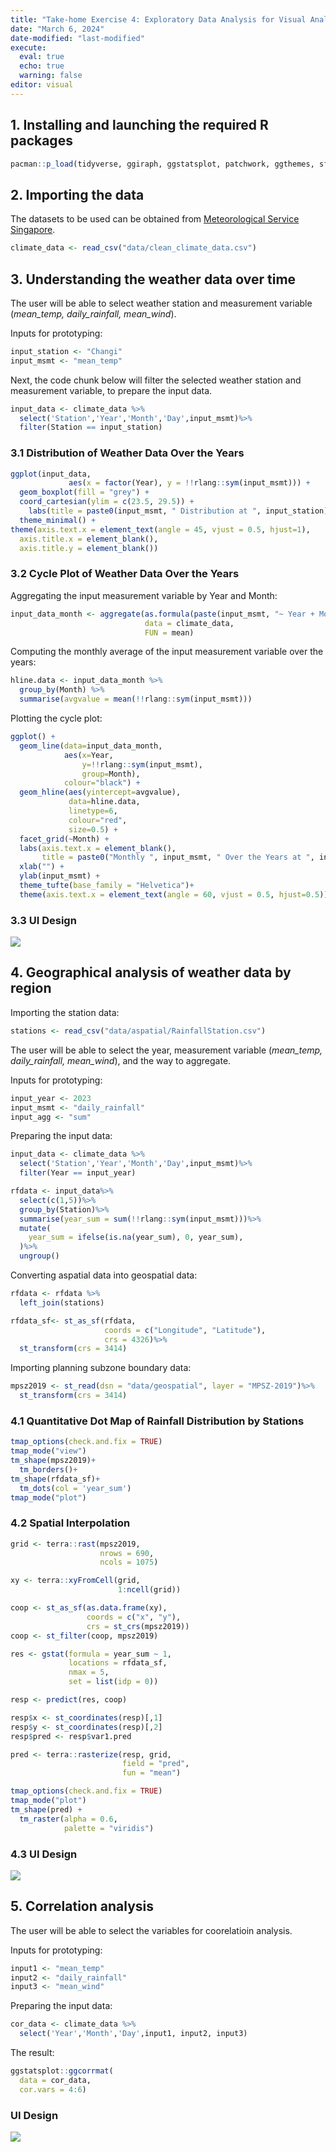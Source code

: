 ```yaml
---
title: "Take-home Exercise 4: Exploratory Data Analysis for Visual Analytics Shiny Application"
date: "March 6, 2024"
date-modified: "last-modified"
execute:
  eval: true
  echo: true
  warning: false
editor: visual
---
```


## 1. Installing and launching the required R packages

```r
pacman::p_load(tidyverse, ggiraph, ggstatsplot, patchwork, ggthemes, sf, terra, gstat, automap, tmap, viridis)

```

## 2. Importing the data

The datasets to be used can be obtained from [Meteorological Service Singapore](http://www.weather.gov.sg/home/).

```r
climate_data <- read_csv("data/clean_climate_data.csv")
```

## 3. Understanding the weather data over time

The user will be able to select weather station and measurement variable (*mean_temp, daily_rainfall, mean_wind*).

Inputs for prototyping:

```r
input_station <- "Changi"
input_msmt <- "mean_temp"
```

Next, the code chunk below will filter the selected weather station and measurement variable, to prepare the input data.

```r
input_data <- climate_data %>%
  select('Station','Year','Month','Day',input_msmt)%>%
  filter(Station == input_station)
```

### 3.1 Distribution of Weather Data Over the Years

```r
ggplot(input_data,
             aes(x = factor(Year), y = !!rlang::sym(input_msmt))) +
  geom_boxplot(fill = "grey") +
  coord_cartesian(ylim = c(23.5, 29.5)) +
    labs(title = paste0(input_msmt, " Distribution at ", input_station), x = "Year") +
  theme_minimal() +
theme(axis.text.x = element_text(angle = 45, vjust = 0.5, hjust=1),
  axis.title.x = element_blank(),
  axis.title.y = element_blank())
```

### 3.2 Cycle Plot of Weather Data Over the Years

Aggregating the input measurement variable by Year and Month:

```r
input_data_month <- aggregate(as.formula(paste(input_msmt, "~ Year + Month")), 
                              data = climate_data, 
                              FUN = mean)
```

Computing the monthly average of the input measurement variable over the years:

```r
hline.data <- input_data_month %>% 
  group_by(Month) %>%
  summarise(avgvalue = mean(!!rlang::sym(input_msmt)))
```

Plotting the cycle plot:

```r
ggplot() + 
  geom_line(data=input_data_month,
            aes(x=Year, 
                y=!!rlang::sym(input_msmt), 
                group=Month), 
            colour="black") +
  geom_hline(aes(yintercept=avgvalue), 
             data=hline.data, 
             linetype=6, 
             colour="red", 
             size=0.5) + 
  facet_grid(~Month) +
  labs(axis.text.x = element_blank(),
       title = paste0("Monthly ", input_msmt, " Over the Years at ", input_station)) +
  xlab("") +
  ylab(input_msmt) +
  theme_tufte(base_family = "Helvetica")+
  theme(axis.text.x = element_text(angle = 60, vjust = 0.5, hjust=0.5))
```

### 3.3 UI Design

![](images/clipboard-193852871.png)

## 4. Geographical analysis of weather data by region

Importing the station data:

```r
stations <- read_csv("data/aspatial/RainfallStation.csv")
```

The user will be able to select the year, measurement variable (*mean_temp, daily_rainfall, mean_wind*), and the way to aggregate.

Inputs for prototyping:

```r
input_year <- 2023
input_msmt <- "daily_rainfall"
input_agg <- "sum"
```

Preparing the input data:

```r
input_data <- climate_data %>%
  select('Station','Year','Month','Day',input_msmt)%>%
  filter(Year == input_year)

rfdata <- input_data%>%
  select(c(1,5))%>%
  group_by(Station)%>%
  summarise(year_sum = sum(!!rlang::sym(input_msmt)))%>%
  mutate(
    year_sum = ifelse(is.na(year_sum), 0, year_sum),
  )%>%
  ungroup()
```

Converting aspatial data into geospatial data:

```r
rfdata <- rfdata %>%
  left_join(stations)

rfdata_sf<- st_as_sf(rfdata,
                     coords = c("Longitude", "Latitude"),
                     crs = 4326)%>%
  st_transform(crs = 3414)
```

Importing planning subzone boundary data:

```r
mpsz2019 <- st_read(dsn = "data/geospatial", layer = "MPSZ-2019")%>%
  st_transform(crs = 3414)
```

### 4.1 Quantitative Dot Map of Rainfall Distribution by Stations

```r
tmap_options(check.and.fix = TRUE)
tmap_mode("view")
tm_shape(mpsz2019)+
  tm_borders()+
tm_shape(rfdata_sf)+
  tm_dots(col = 'year_sum')
tmap_mode("plot")
```

### 4.2 Spatial Interpolation

```r
grid <- terra::rast(mpsz2019, 
                    nrows = 690, 
                    ncols = 1075)

xy <- terra::xyFromCell(grid, 
                        1:ncell(grid))

coop <- st_as_sf(as.data.frame(xy), 
                 coords = c("x", "y"),
                 crs = st_crs(mpsz2019))
coop <- st_filter(coop, mpsz2019)

res <- gstat(formula = year_sum ~ 1, 
             locations = rfdata_sf, 
             nmax = 5,
             set = list(idp = 0))

resp <- predict(res, coop)

resp$x <- st_coordinates(resp)[,1]
resp$y <- st_coordinates(resp)[,2]
resp$pred <- resp$var1.pred

pred <- terra::rasterize(resp, grid, 
                         field = "pred", 
                         fun = "mean")
```

```r
tmap_options(check.and.fix = TRUE)
tmap_mode("plot")
tm_shape(pred) + 
  tm_raster(alpha = 0.6, 
            palette = "viridis")
```

### 4.3 UI Design

![](images/clipboard-2010398625.png)

## 5. Correlation analysis

The user will be able to select the variables for coorelatioin analysis.

Inputs for prototyping:

```r
input1 <- "mean_temp"
input2 <- "daily_rainfall"
input3 <- "mean_wind"
```

Preparing the input data:

```r
cor_data <- climate_data %>%
  select('Year','Month','Day',input1, input2, input3)
```

The result:

```r
ggstatsplot::ggcorrmat(
  data = cor_data, 
  cor.vars = 4:6)
```

### UI Design

![](images/clipboard-139021012.png)
